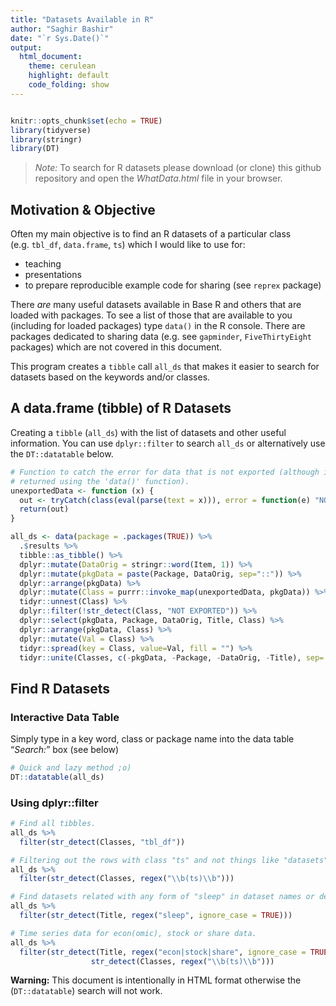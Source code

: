 ```yaml
---
title: "Datasets Available in R"
author: "Saghir Bashir"
date: "`r Sys.Date()`"
output: 
  html_document:
    theme: cerulean
    highlight: default
    code_folding: show
---
```

```r

```

```r
knitr::opts_chunk$set(echo = TRUE)
library(tidyverse)
library(stringr)
library(DT)
```
> *Note:* To search for R datasets please download (or clone) this github repository and open the *WhatData.html* file in your browser.

## Motivation & Objective

Often my main objective is to find an R datasets of a particular class (e.g. `tbl_df`, `data.frame`, `ts`) which I would like to use for: 

* teaching
* presentations 
* to prepare reproducible example code for sharing (see `reprex` package)

There *are* many useful datasets available in Base R and others that are loaded with packages. To see a list of those that are available to you (including for loaded packages) type `data()` in the R console. There are packages dedicated to sharing data (e.g. see `gapminder`, `FiveThirtyEight` packages) which are not covered in this document.

This program creates a `tibble` call `all_ds` that makes it easier to search for datasets based on the keywords and/or classes. 

## A data.frame (tibble) of R Datasets

Creating a `tibble` (`all_ds`) with the list of datasets and other useful information. You can use `dplyr::filter` to search `all_ds` or alternatively use the `DT::datatable` below.
```r
# Function to catch the error for data that is not exported (although it is
# returned using the 'data()' function).
unexportedData <- function (x) {
  out <- tryCatch(class(eval(parse(text = x))), error = function(e) "NOT EXPORTED")
  return(out)
}

all_ds <- data(package = .packages(TRUE)) %>% 
  .$results %>%
  tibble::as_tibble() %>%
  dplyr::mutate(DataOrig = stringr::word(Item, 1)) %>%
  dplyr::mutate(pkgData = paste(Package, DataOrig, sep="::")) %>% 
  dplyr::arrange(pkgData) %>% 
  dplyr::mutate(Class = purrr::invoke_map(unexportedData, pkgData)) %>% 
  tidyr::unnest(Class) %>% 
  dplyr::filter(!str_detect(Class, "NOT EXPORTED")) %>% 
  dplyr::select(pkgData, Package, DataOrig, Title, Class) %>%
  dplyr::arrange(pkgData, Class) %>%
  dplyr::mutate(Val = Class) %>%
  tidyr::spread(key = Class, value=Val, fill = "") %>%
  tidyr::unite(Classes, c(-pkgData, -Package, -DataOrig, -Title), sep= " ")
```

## Find R Datasets

### Interactive Data Table

Simply type in a key word, class or package name into the data table "*Search:*" box (see below)
```r
# Quick and lazy method ;o)
DT::datatable(all_ds)
```

### Using dplyr::filter 

```r
# Find all tibbles.
all_ds %>% 
  filter(str_detect(Classes, "tbl_df"))

# Filtering out the rows with class "ts" and not things like "datasets".
all_ds %>% 
  filter(str_detect(Classes, regex("\\b(ts)\\b")))

# Find datasets related with any form of "sleep" in dataset names or descriptions.
all_ds %>% 
  filter(str_detect(Title, regex("sleep", ignore_case = TRUE)))

# Time series data for econ(omic), stock or share data.
all_ds %>% 
  filter(str_detect(Title, regex("econ|stock|share", ignore_case = TRUE)) &
                  str_detect(Classes, regex("\\b(ts)\\b")))
```

**Warning:** This document is intentionally in HTML format otherwise the (`DT::datatable`) search will not work.